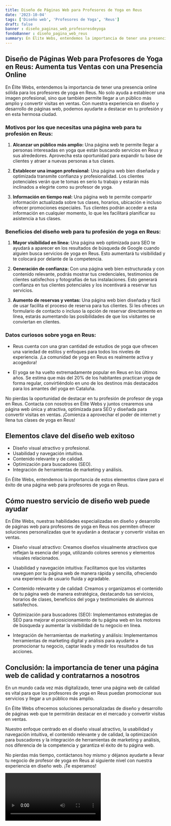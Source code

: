 ```yaml
---
title: Diseño de Páginas Web para Profesores de Yoga en Reus
date: '2023-10-04'
tags: ['Diseño web', 'Profesores de Yoga', 'Reus']
draft: false
banner : diseño_paginas_web_profesoresdeyoga
fondoBanner : diseño_pagina_web_reus
summary: En Élite Webs, entendemos la importancia de tener una presencia online sólida para los profesores de yoga en Reus. No solo ayuda a establecer una imagen profesional, sino que también permite llegar a un público más amplio y convertir visitas en ventas. Con nuestra experiencia en diseño y desarrollo de páginas web, podemos ayudarte a destacar en tu profesión y en esta hermosa ciudad.
---
```


## Diseño de Páginas Web para Profesores de Yoga en Reus: Aumenta tus Ventas con una Presencia Online

En Élite Webs, entendemos la importancia de tener una presencia online sólida para los profesores de yoga en Reus. No solo ayuda a establecer una imagen profesional, sino que también permite llegar a un público más amplio y convertir visitas en ventas. Con nuestra experiencia en diseño y desarrollo de páginas web, podemos ayudarte a destacar en tu profesión y en esta hermosa ciudad.

### Motivos por los que necesitas una página web para tu profesión en Reus:

1. **Alcanzar un público más amplio:** Una página web te permite llegar a personas interesadas en yoga que están buscando servicios en Reus y sus alrededores. Aprovecha esta oportunidad para expandir tu base de clientes y atraer a nuevas personas a tus clases.

2. **Establecer una imagen profesional:** Una página web bien diseñada y optimizada transmite confianza y profesionalidad. Los clientes potenciales verán que te tomas en serio tu trabajo y estarán más inclinados a elegirte como su profesor de yoga.

3. **Información en tiempo real:** Una página web te permite compartir información actualizada sobre tus clases, horarios, ubicación e incluso ofrecer promociones especiales. Tus clientes podrán acceder a esta información en cualquier momento, lo que les facilitará planificar su asistencia a tus clases.

### Beneficios del diseño web para tu profesión de yoga en Reus:

1. **Mayor visibilidad en línea:** Una página web optimizada para SEO te ayudará a aparecer en los resultados de búsqueda de Google cuando alguien busca servicios de yoga en Reus. Esto aumentará tu visibilidad y te colocará por delante de la competencia.

2. **Generación de confianza:** Con una página web bien estructurada y con contenido relevante, podrás mostrar tus credenciales, testimonios de clientes satisfechos y fotografías de tus instalaciones. Esto generará confianza en tus clientes potenciales y los incentivará a reservar tus servicios.

3. **Aumento de reservas y ventas:** Una página web bien diseñada y fácil de usar facilita el proceso de reserva para tus clientes. Si les ofreces un formulario de contacto o incluso la opción de reservar directamente en línea, estarás aumentando las posibilidades de que los visitantes se conviertan en clientes.

### Datos curiosos sobre yoga en Reus:

- Reus cuenta con una gran cantidad de estudios de yoga que ofrecen una variedad de estilos y enfoques para todos los niveles de experiencia. ¡La comunidad de yoga en Reus es realmente activa y acogedora!

- El yoga se ha vuelto extremadamente popular en Reus en los últimos años. Se estima que más del 20% de los habitantes practican yoga de forma regular, convirtiéndolo en uno de los destinos más destacados para los amantes del yoga en Cataluña.

No pierdas la oportunidad de destacar en tu profesión de profesor de yoga en Reus. Contacta con nosotros en Élite Webs y juntos crearemos una página web única y atractiva, optimizada para SEO y diseñada para convertir visitas en ventas. ¡Comienza a aprovechar el poder de internet y llena tus clases de yoga en Reus!

<GifSeo />

<Cta />

## Elementos clave del diseño web exitoso

- Diseño visual atractivo y profesional.
- Usabilidad y navegación intuitiva.
- Contenido relevante y de calidad.
- Optimización para buscadores (SEO).
- Integración de herramientas de marketing y análisis.

En Élite Webs, entendemos la importancia de estos elementos clave para el éxito de una página web para profesores de yoga en Reus.

## Cómo nuestro servicio de diseño web puede ayudar

En Élite Webs, nuestras habilidades especializadas en diseño y desarrollo de páginas web para profesores de yoga en Reus nos permiten ofrecer soluciones personalizadas que te ayudarán a destacar y convertir visitas en ventas.

- Diseño visual atractivo: Creamos diseños visualmente atractivos que reflejan la esencia del yoga, utilizando colores serenos y elementos visuales relacionados.

- Usabilidad y navegación intuitiva: Facilitamos que los visitantes naveguen por tu página web de manera rápida y sencilla, ofreciendo una experiencia de usuario fluida y agradable.

- Contenido relevante y de calidad: Creamos y organizamos el contenido de tu página web de manera estratégica, destacando tus servicios, horarios de clases, beneficios del yoga y testimoniales de alumnos satisfechos.

- Optimización para buscadores (SEO): Implementamos estrategias de SEO para mejorar el posicionamiento de tu página web en los motores de búsqueda y aumentar la visibilidad de tu negocio en línea.

- Integración de herramientas de marketing y análisis: Implementamos herramientas de marketing digital y análisis para ayudarte a promocionar tu negocio, captar leads y medir los resultados de tus acciones.

## Conclusión: la importancia de tener una página web de calidad y contratarnos a nosotros

En un mundo cada vez más digitalizado, tener una página web de calidad es vital para que los profesores de yoga en Reus puedan promocionar sus servicios y llegar a un público más amplio.

En Élite Webs ofrecemos soluciones personalizadas de diseño y desarrollo de páginas web que te permitirán destacar en el mercado y convertir visitas en ventas.

Nuestro enfoque centrado en el diseño visual atractivo, la usabilidad y navegación intuitiva, el contenido relevante y de calidad, la optimización para buscadores y la integración de herramientas de marketing y análisis, nos diferencia de la competencia y garantiza el éxito de tu página web.

No pierdas más tiempo, contáctanos hoy mismo y déjanos ayudarte a llevar tu negocio de profesor de yoga en Reus al siguiente nivel con nuestra experiencia en diseño web. ¡Te esperamos!

<Video />

<CtaBot job='Profesores de Yoga' city='Reus'/>

<Gmaps query='Reus+españa+maps' />